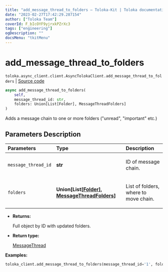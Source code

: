 ```yaml
---
title: "add_message_thread_to_folders — Toloka-Kit | Toloka documentation"
date: "2023-02-27T17:42:29.287154"
author: ["Toloka Team"]
coverId: F_bIcOYF9yjrxkPZrXc3
tags: ["engineering"]
ogDescription: ""
docsMenu: "tkitMenu"
---
```


# add_message_thread_to_folders
`toloka.async_client.client.AsyncTolokaClient.add_message_thread_to_folders` | [Source code](https://github.com/Toloka/toloka-kit/blob/v1.1.4/src/async_client/client.py#L0)

```python
async add_message_thread_to_folders(
    self,
    message_thread_id: str,
    folders: Union[List[Folder], MessageThreadFolders]
)
```

Adds a message chain to one or more folders ("unread", "important" etc.)

## Parameters Description

| Parameters | Type | Description |
| :----------| :----| :-----------|
`message_thread_id`|**str**|<p>ID of message chain.</p>
`folders`|**Union\[List\[[Folder](/docs/toloka-kit/reference/toloka.client.message_thread.Folder)\], [MessageThreadFolders](/docs/toloka-kit/reference/toloka.client.message_thread.MessageThreadFolders)\]**|<p>List of folders, where to move chain.</p>

* **Returns:**

  Full object by ID with updated folders.

* **Return type:**

  [MessageThread](/docs/toloka-kit/reference/toloka.client.message_thread.MessageThread)

**Examples:**

```python
toloka_client.add_message_thread_to_folders(message_thread_id='1', folders=['IMPORTANT'])
```